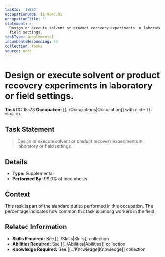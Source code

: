 ```yaml
---
taskId: '15573'
occupationCode: 11-9041.01
occupationTitle: ''
statement: >-
  Design or execute solvent or product recovery experiments in laboratory or
  field settings.
taskType: Supplemental
incumbentsResponding: 99
collection: Tasks
source: onet
---
```

# Design or execute solvent or product recovery experiments in laboratory or field settings.

**Task ID:** 15573
**Occupation:** [[../Occupations|Occupation]] with code `11-9041.01`

## Task Statement

> Design or execute solvent or product recovery experiments in laboratory or field settings.

## Details

- **Type:** Supplemental
- **Performed By:** 99.0% of incumbents

## Context

This task is part of the standard duties performed in this occupation. The percentage indicates how common this task is among workers in the field.

## Related Information

- **Skills Required:** See [[../Skills|Skills]] collection
- **Abilities Required:** See [[../Abilities|Abilities]] collection
- **Knowledge Required:** See [[../Knowledge|Knowledge]] collection
